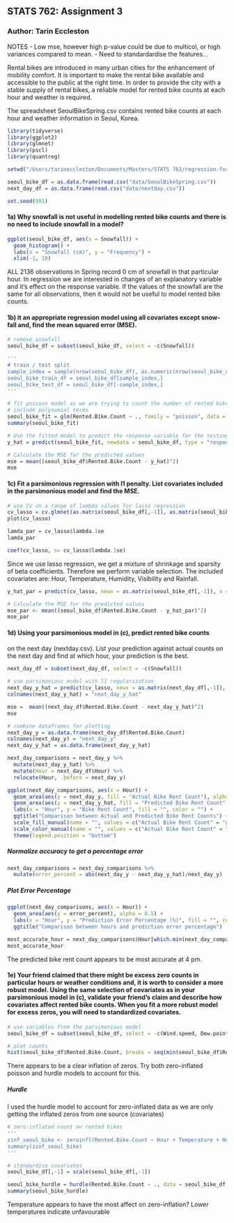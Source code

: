 ## STATS 762: Assignment 3
### Author: Tarin Eccleston

NOTES
- Low mse, however high p-value could be due to multicol, or high variances compared to mean.
- Need to standardardise the features...

Rental bikes are introduced in many urban cities for the enhancement of mobility comfort. It is important to make the rental bike available and accessible to the public at the right time. In order to provide the city with a stable supply
of rental bikes, a reliable model for rented bike counts at each hour and weather is required.

The spreadsheet SeoulBikeSpring.csv contains rented bike counts at each hour and weather information in Seoul, Korea.

```r
library(tidyverse)
library(ggplot2)
library(glmnet)
library(pscl)
library(quantreg)

setwd("/Users/tarineccleston/Documents/Masters/STATS 762/regression-for-DS/seoul-bike-spring")

seoul_bike_df = as.data.frame(read.csv("data/SeoulBikeSpring.csv"))
next_day_df = as.data.frame(read.csv("data/nextday.csv"))

set.seed(991)
```


#### 1a) Why snowfall is not useful in modelling rented bike counts and there is no need to include snowfall in a model?

```r
ggplot(seoul_bike_df, aes(x = Snowfall)) +
  geom_histogram() +
  labs(x = "Snowfall (cm)", y = "Frequency") +
  xlim(-1, 10)
```

ALL 2136 observations in Spring record 0 cm of snowfall in that particular hour. In regression we are interested in changes of an explanatory variable and it's effect on the response variable. If the values of the snowfall are the same for all observations, then it would not be useful to model rented bike counts.

#### 1b) it an appropriate regression model using all covariates except snow-fall and, find the mean squared error (MSE).

```r
# remove snowfall
seoul_bike_df = subset(seoul_bike_df, select = -c(Snowfall))

'''
# train / test split
sample_index = sample(nrow(seoul_bike_df), as.numeric(nrow(seoul_bike_df) * 0.8), replace = FALSE)
seoul_bike_train_df = seoul_bike_df[sample_index,]
seoul_bike_test_df = seoul_bike_df[-sample_index,]
'''

# fit poisson model as we are trying to count the number of rented bikes
# include polynomial terms
seoul_bike_fit = glm(Rented.Bike.Count ~ ., family = "poisson", data = seoul_bike_df)
summary(seoul_bike_fit)
```
```r
# Use the fitted model to predict the response variable for the testing data
y_hat = predict(seoul_bike_fit, newdata = seoul_bike_df, type = "response")

# Calculate the MSE for the predicted values
mse = mean((seoul_bike_df$Rented.Bike.Count - y_hat)^2)
mse
```

#### 1c) Fit a parsimonious regression with l1 penalty. List covariates included in the parsimonious model and find the MSE.

```r
# use CV on a range of lambda values for lasso regression
cv_lasso = cv.glmnet(as.matrix(seoul_bike_df[,-1]), as.matrix(seoul_bike_df[,1]), alpha=1, standardize=TRUE)
plot(cv_lasso)
```

```r
lamda_par = cv_lasso$lambda.1se
lamda_par
```

```r
coef(cv_lasso, s= cv_lasso$lambda.1se)
```
Since we use lasso regression, we get a mixture of shrinkage and sparsity of beta coefficients. Therefore we perform variable selection. The included covariates are: Hour, Temperature, Humidity, Visibility and Rainfall.

```r
y_hat_par = predict(cv_lasso, newx = as.matrix(seoul_bike_df[,-1]), s = lamda_par, type = "response")

# Calculate the MSE for the predicted values
mse_par <- mean((seoul_bike_df$Rented.Bike.Count - y_hat_par)^2)
mse_par
```

#### 1d) Using your parsimonious model in (c), predict rented bike counts
on the next day (nextday.csv). List your prediction against actual
counts on the next day and find at which hour, your prediction is the
best.

```r
next_day_df = subset(next_day_df, select = -c(Snowfall))
  
# use parsimonious model with l1 regularization
next_day_y_hat = predict(cv_lasso, newx = as.matrix(next_day_df[,-1]), s = lamda_par, type = "response")
colnames(next_day_y_hat) = "next_day_y_hat"

mse =  mean((next_day_df$Rented.Bike.Count - next_day_y_hat)^2)
mse
```

```r
# combine dataframes for plotting
next_day_y = as.data.frame(next_day_df$Rented.Bike.Count)
colnames(next_day_y) = "next_day_y"
next_day_y_hat = as.data.frame(next_day_y_hat)

next_day_comparisons = next_day_y %>%
  mutate(next_day_y_hat) %>%
  mutate(Hour = next_day_df$Hour) %>%
  relocate(Hour, .before = next_day_y)

ggplot(next_day_comparisons, aes(x = Hour)) +
  geom_area(aes(y = next_day_y, fill = "Actual Bike Rent Count"), alpha = 0.5) +
  geom_area(aes(y = next_day_y_hat, fill = "Predicted Bike Rent Count"), alpha = 0.5) +
  labs(x = "Hour", y = "Bike Rent Count", fill = "", color = "") +
  ggtitle("Comparison between Actual and Predicted Bike Rent Counts") +
  scale_fill_manual(name = "", values = c("Actual Bike Rent Count" = "grey", "Predicted Bike Rent Count" = "red")) +
  scale_color_manual(name = "", values = c("Actual Bike Rent Count" = "black", "Predicted Bike Rent Count" = "black")) +
  theme(legend.position = "bottom")
```
##### Normalize accuracy to get a percentage error

```r
next_day_comparisons = next_day_comparisons %>%
  mutate(error_percent = abs(next_day_y - next_day_y_hat)/next_day_y)
```

##### Plot Error Percentage

```r
ggplot(next_day_comparisons, aes(x = Hour)) +
  geom_area(aes(y = error_percent), alpha = 0.5) +
  labs(x = "Hour", y = "Prediction Error Percentage (%)", fill = "", color = "") +
  ggtitle("Comparison between hours and prediction error percentage")
```


```r
most_accurate_hour = next_day_comparisons$Hour[which.min(next_day_comparisons$error_percent)]
most_accurate_hour
```

The predicted bike rent count appears to be most accurate at 4 pm.

#### 1e) Your friend claimed that there might be excess zero counts in particular hours or weather conditions and, it is worth to consider a more robust model. Using the same selection of covariates as in your parsimonious model in (c), validate your friend’s claim and describe how covariates affect rented bike counts. When you fit a more robust model for excess zeros, you will need to standardized covariates.

```r
# use variables from the parsimonious model
seoul_bike_df = subset(seoul_bike_df, select = -c(Wind.speed, Dew.point.temperature, Solar.Radiation))

# plot counts
hist(seoul_bike_df$Rented.Bike.Count, breaks = seq(min(seoul_bike_df$Rented.Bike.Count), max(seoul_bike_df$Rented.Bike.Count) + 10, by = 10))
```
There appears to be a clear inflation of zeros. Try both zero-inflated poisson and hurdle models to account for this.

##### Hurdle

I used the hurdle model to account for zero-inflated data as we are only getting the inflated zeros from one source (covariates)

```r
# zero-inflated count on rented bikes
'''
zinf_seoul_bike <- zeroinfl(Rented.Bike.Count ~ Hour + Temperature + Humidity + Visibility, data = seoul_bike_df, dist='poisson')
summary(zinf_seoul_bike)
'''

# standardise covariates
seoul_bike_df[,-1] = scale(seoul_bike_df[,-1])

seoul_bike_hurdle = hurdle(Rented.Bike.Count ~ ., data = seoul_bike_df, dist = 'poisson', link = 'logit')
summary(seoul_bike_hurdle)
```

Temperature appears to have the most affect on zero-inflation? Lower temperatures indicate unfavourable 

```r

```


